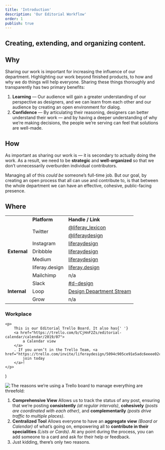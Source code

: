```yaml
---
title: 'Introduction'
description: 'Our Editorial Workflow'
order: 1
publish: true
---
```



## Creating, extending, and organizing content.

## Why

Sharing our work is important for increasing the influence of our department. Highlighting our work beyond finished products, to how and why we do things will help everyone. Sharing these things thoroughly and transparently has two primary benefits:

1. **Learning** — Our audience will gain a greater understanding of our perspective as designers, and we can learn from each other and our audience by creating an open environment for dialog.
2. **Confidence** — By articulating their reasoning, designers can better understand their work — and by having a deeper understanding of why we’re making decisions, the people we’re serving can feel that solutions are well-made.

## How

As important as sharing our work is — it is secondary to actually doing the work. As a result, we need to be **strategic** and **well-organized** so that we don’t unnecessarily overburden individual contributors.

Managing all of this _could be_ someone’s full-time job. But our goal, by creating an open process that all can use and contribute to, is that between the whole department we can have an effective, cohesive, public-facing presence.

## Where

<table>
	<tr>
		<td />
		<td>
			<strong>Platform</strong>
		</td>
		<td>
			<strong>Handle / Link</strong>
		</td>
	</tr>
	<tr>
		<td rowspan="7">
			<strong>External</strong>
		</td>
		<td rowspan="2">Twitter</td>
		<td>
			<a href="http://twitter.com/liferay_lexicon">@liferay_lexicon</a>
		</td>
	</tr>
	<tr>
		<td>
			<a href="https://twitter.com/liferaydesign">@liferaydesign</a>
		</td>
	</tr>
	<tr>
		<td>Instagram</td>
		<td>
			<a href="http://instagram.com/liferaydesign">liferaydesign</a>
		</td>
	</tr>
	<tr>
		<td>Dribbble</td>
		<td>
			<a href="http://dribbble.com/liferay">liferaydesign</a>
		</td>
	</tr>
	<tr>
		<td>Medium</td>
		<td>
			<a href="https://www.medium.com/liferaydesign">liferaydesign</a>
		</td>
	</tr>
	<tr>
		<td>liferay.design</td>
		<td>
			<a href="https://liferay.design">liferay.design</a>
		</td>
	</tr>
	<tr>
		<td>Mailchimp</td>
		<td>n/a</td>
	</tr>
	<tr>
		<td rowspan="3">
			<strong>Internal</strong>
		</td>
		<td>Slack</td>
		<td>
			<a href="https://liferay.slack.com/messages/CL4FSBYE4">#d-design</a>
		</td>
	</tr>
	<tr>
		<td>Loop</td>
		<td>
			<a href="https://loop.liferay.com/web/guest/home/-/loop/departments/_Design">
				Design Department Stream
			</a>
		</td>
	</tr>
	<tr>
		<td>Grow</td>
		<td>n/a</td>
	</tr>
</table>

### Workplace

	<p>
		This is our Editorial Trello Board. It also has{' '}
		<a href="https://trello.com/b/CjHnF2Zs/editorial-calendar/calendar/2019/07">
			a Calendar view
		</a>
		. If you aren’t in the Trello Team, <a href="https://trello.com/invite/liferaydesign/5094c905ce91e5adc6eeee02c513c70f">
			join today
		</a>!
	</p>
)

<Image
	margin="4rem auto"
	align="left"
	size="large"
	src="/images/handbook/share/trello-board.png"
	caption={caption}
/>

The reasons we’re using a Trello board to manage everything are threefold:

1. **Comprehensive View**
   Allows us to track the status of any post, ensuring that we’re posting **consistently** _(at regular intervals)_, **cohesively** _(posts are coordinated with each other)_, and **complementarily** _(posts drive traffic to multiple places)_.
2. **Centralized Tool**
   Allows everyone to have an **aggregate view** _(Board or Calendar)_ of what’s going on, empowering all to **contribute in their specialities** _(Lists or Cards)_. At any point during the process, you can add someone to a card and ask for their help or feedback.
3. Just kidding, there’s only two reasons.

